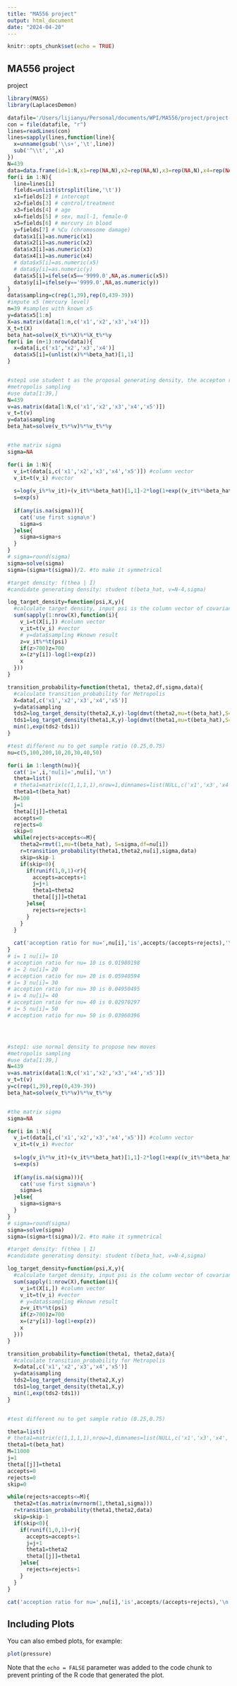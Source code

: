 ```yaml
---
title: "MA556 project"
output: html_document
date: "2024-04-20"
---
```


```r
knitr::opts_chunk$set(echo = TRUE)
```

## MA556 project

project

```r
library(MASS)
library(LaplacesDemon)
```

```r
datafile='/Users/lijianyu/Personal/documents/WPI/MA556/project/project-chromosome.dat'
con = file(datafile, "r")
lines=readLines(con)
lines=sapply(lines,function(line){
  x=unname(gsub('\\s+','\t',line))
  sub('^\\t','',x)
})
N=439
data=data.frame(id=1:N,x1=rep(NA,N),x2=rep(NA,N),x3=rep(NA,N),x4=rep(NA,N),x5=rep(NA,N),y=rep(NA,N))
for(i in 1:N){
  line=lines[i]
  fields=unlist(strsplit(line,'\t'))
  x1=fields[2] # intercept
  x2=fields[3] # control/treatment
  x3=fields[4] # age
  x4=fields[5] # sex, mail-1, female-0
  x5=fields[6] # mercury in blood
  y=fields[7] # %Cu (chromosome damage)
  data$x1[i]=as.numeric(x1)
  data$x2[i]=as.numeric(x2)
  data$x3[i]=as.numeric(x3)
  data$x4[i]=as.numeric(x4)
  # data$x5[i]=as.numeric(x5)
  # data$y[i]=as.numeric(y)
  data$x5[i]=ifelse(x5=='9999.0',NA,as.numeric(x5))
  data$y[i]=ifelse(y=='9999.0',NA,as.numeric(y))
}
data$sampling=c(rep(1,39),rep(0,439-39))
#impute x5 (mercury level)
n=39 #samples with known x5
y=data$x5[1:n]
X=as.matrix(data[1:n,c('x1','x2','x3','x4')])
X_t=t(X)
beta_hat=solve(X_t%*%X)%*%X_t%*%y
for(i in (n+1):nrow(data)){
  x=data[i,c('x1','x2','x3','x4')]
  data$x5[i]=(unlist(x)%*%beta_hat)[1,1]
}


#step1 use student t as the proposal generating density, the accepton rate is below 5%. not use it. see below for alternative ways (normal distribution)
#metropolis sampling
#use data[1:39,] 
N=439
v=as.matrix(data[1:N,c('x1','x2','x3','x4','x5')])
v_t=t(v)
y=data$sampling
beta_hat=solve(v_t%*%v)%*%v_t%*%y


#the matrix sigma
sigma=NA

for(i in 1:N){
  v_i=t(data[i,c('x1','x2','x3','x4','x5')]) #column vector
  v_it=t(v_i) #vector
  
  s=log(v_i%*%v_it)+(v_it%*%beta_hat)[1,1]-2*log(1+exp((v_it%*%beta_hat)[1,]))
  s=exp(s)
  
  if(any(is.na(sigma))){
    cat('use first sigma\n')
    sigma=s
  }else{
    sigma=sigma+s
  }
}
# sigma=round(sigma)
sigma=solve(sigma)
sigma=(sigma+t(sigma))/2. #to make it symmetrical

#target density: f(thea | I)
#candidate generating density: student t(beta_hat, v=N-4,sigma)

log_target_density=function(psi,X,y){
  #calculate target density, input psi is the column vector of covariant coefficients
  sum(sapply(1:nrow(X),function(i){
    v_i=t(X[i,]) #column vector
    v_it=t(v_i) #vector
    # y=data$sampling #known result
    z=v_it%*%t(psi)
    if(z>700)z=700
    x=(z*y[i])-log(1+exp(z))
    x
  }))
}

transition_probability=function(theta1, theta2,df,sigma,data){
  #calculate transition_probability for Metropolis
  X=data[,c('x1','x2','x3','x4','x5')]
  y=data$sampling
  tds2=log_target_density(theta2,X,y)-log(dmvt(theta2,mu=t(beta_hat),S=sigma,df=df))
  tds1=log_target_density(theta1,X,y)-log(dmvt(theta1,mu=t(beta_hat),S=sigma,df=df))
  min(1,exp(tds2-tds1))
}

#test different nu to get sample ratio (0.25,0.75)
nu=c(5,100,200,10,20,30,40,50)

for(i in 1:length(nu)){
  cat('i=',i,'nu[i]=',nu[i],'\n')
  theta=list()
  # theta1=matrix(c(1,1,1,1),nrow=1,dimnames=list(NULL,c('x1','x3','x4','x5')))
  theta1=t(beta_hat)
  M=100
  j=1
  theta[[j]]=theta1
  accepts=0
  rejects=0
  skip=0
  while(rejects+accepts<=M){
    theta2=rmvt(1,mu=t(beta_hat), S=sigma,df=nu[i])
    r=transition_probability(theta1,theta2,nu[i],sigma,data)
    skip=skip-1
    if(skip<0){
      if(runif(1,0,1)<r){
        accepts=accepts+1
        j=j+1
        theta1=theta2
        theta[[j]]=theta1
      }else{
        rejects=rejects+1
      }
    }
  }
  
  cat('acception ratio for nu=',nu[i],'is',accepts/(accepts+rejects),'\n')
}
# i= 1 nu[i]= 10 
# acception ratio for nu= 10 is 0.01980198 
# i= 2 nu[i]= 20 
# acception ratio for nu= 20 is 0.05940594 
# i= 3 nu[i]= 30 
# acception ratio for nu= 30 is 0.04950495 
# i= 4 nu[i]= 40 
# acception ratio for nu= 40 is 0.02970297 
# i= 5 nu[i]= 50 
# acception ratio for nu= 50 is 0.03960396 




#step1: use normal density to propose new moves
#metropolis sampling
#use data[1:39,] 
N=439
v=as.matrix(data[1:N,c('x1','x2','x3','x4','x5')])
v_t=t(v)
y=c(rep(1,39),rep(0,439-39))
beta_hat=solve(v_t%*%v)%*%v_t%*%y


#the matrix sigma
sigma=NA

for(i in 1:N){
  v_i=t(data[i,c('x1','x2','x3','x4','x5')]) #column vector
  v_it=t(v_i) #vector
  
  s=log(v_i%*%v_it)+(v_it%*%beta_hat)[1,1]-2*log(1+exp((v_it%*%beta_hat)[1,]))
  s=exp(s)
  
  if(any(is.na(sigma))){
    cat('use first sigma\n')
    sigma=s
  }else{
    sigma=sigma+s
  }
}
# sigma=round(sigma)
sigma=solve(sigma)
sigma=(sigma+t(sigma))/2. #to make it symmetrical

#target density: f(thea | I)
#candidate generating density: student t(beta_hat, v=N-4,sigma)

log_target_density=function(psi,X,y){
  #calculate target density, input psi is the column vector of covariant coefficients
  sum(sapply(1:nrow(X),function(i){
    v_i=t(X[i,]) #column vector
    v_it=t(v_i) #vector
    # y=data$sampling #known result
    z=v_it%*%t(psi)
    if(z>700)z=700
    x=(z*y[i])-log(1+exp(z))
    x
  }))
}

transition_probability=function(theta1, theta2,data){
  #calculate transition_probability for Metropolis
  X=data[,c('x1','x2','x3','x4','x5')]
  y=data$sampling
  tds2=log_target_density(theta2,X,y)
  tds1=log_target_density(theta1,X,y)
  min(1,exp(tds2-tds1))
}


#test different nu to get sample ratio (0.25,0.75)

theta=list()
# theta1=matrix(c(1,1,1,1),nrow=1,dimnames=list(NULL,c('x1','x3','x4','x5')))
theta1=t(beta_hat)
M=11000
j=1
theta[[j]]=theta1
accepts=0
rejects=0
skip=0

while(rejects+accepts<=M){
  theta2=t(as.matrix(mvrnorm(1,theta1,sigma)))
  r=transition_probability(theta1,theta2,data)
  skip=skip-1
  if(skip<0){
    if(runif(1,0,1)<r){
      accepts=accepts+1
      j=j+1
      theta1=theta2
      theta[[j]]=theta1
    }else{
      rejects=rejects+1
    }
  }
}

cat('acception ratio for nu=',nu[i],'is',accepts/(accepts+rejects),'\n')

```

## Including Plots

You can also embed plots, for example:

```r
plot(pressure)
```

Note that the `echo = FALSE` parameter was added to the code chunk to prevent printing of the R code that generated the plot.
